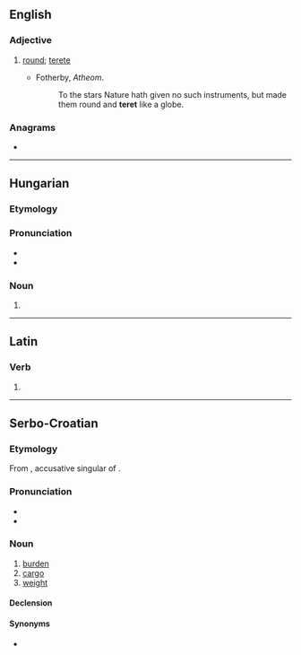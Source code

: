 ==English==

===Adjective===
{{en-adj}}

# {{lb|en|obsolete}} [[round]]; [[terete]]
#* Fotherby, ''Atheom''.
#*: To the stars Nature hath given no such instruments, but made them round and '''teret''' like a globe.

{{Webster 1913}}

===Anagrams===
* {{anagrams|en|Etter|Teter}}

----

==Hungarian==

===Etymology===
{{hu-suffix|tér|et|nocat=y}}

===Pronunciation===
* {{hu-IPA}}
* {{hyphenation|te|ret|lang=hu}}

===Noun===
{{head|hu|noun form}}

# {{inflection of|tér||acc|s|lang=hu}}

----

==Latin==

===Verb===
{{la-verb-form|teret}}

# {{inflection of|terō||3|s|futr|actv|indc|lang=la}}

----

==Serbo-Croatian==

===Etymology===
From {{etyl|hu|sh}} {{m|hu||terhet}}, accusative singular of {{m|hu|teher}}.

===Pronunciation===
* {{IPA|/těret/|lang=sh}}
* {{hyphenation|te|ret|lang=sh}}

===Noun===
{{sh-noun|g=m|head=tèret}}

# [[burden]]
# [[cargo]]
# [[weight]]

====Declension====
{{sh-decl-noun
|teret|tereti
|tereta|tereta
|teretu|teretima
|teret|terete
|terete|tereti
|teretu|teretima
|teretom|teretima
}}

====Synonyms====
* {{l|sh|brȅme}}